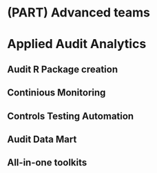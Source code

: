 # (PART) Advanced teams {-}

# Applied Audit Analytics

## Audit R Package creation {#auditpackage}

## Continious Monitoring

## Controls Testing Automation

## Audit Data Mart

## All-in-one toolkits